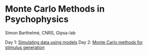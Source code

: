 # Monte Carlo Methods in Psychophysics

Simon Barthelmé, CNRS, Gipsa-lab

Day 1:
[Simulating data using models](simulation_models.html)
Day 2:
[Monte Carlo methods for stimulus generation](simul_stimuli.html)


